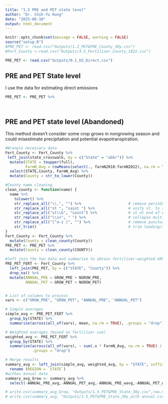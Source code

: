 ```yaml
---
title: "1.5 PRE and PET state level"
author: "Dr. Chih-Yu Hung"
date: "2025-06-10"
output: html_document
---
```


```r
knitr::opts_chunk$set(message = FALSE, warning = FALSE)
source("setup.R")
#PRE_PET <- read.csv("Outputs/1.2_PET&PRE_County_30y.csv")
#Fert_County <-read.csv("Outputs/3.5_Fertilizer_County_1822.csv")

PRE_PET <- read.csv("Outputs/0.1_US_Direct.csv")
```

## PRE and PET State level 

I use the data for estimating direct emissions


```r
PRE_PET <- PRE_PET %>%
  



```



## PRE and PET state level (Abandoned)

This method doesn't consider some crop grows in nongrowing season and could misestimate precipitation and potential evapotranspiration. 

```r
#Wrangle necessary data
Fert_County <- Fert_County %>%
 left_join(state_crosswalk, by = c("State" = "abbr")) %>%
  mutate(STATE = toupper(full),
         FarmN_Avg = rowMeans(select(., farmN2018:farmN2022), na.rm = TRUE)) %>%
  select(STATE,County, FarmN_Avg) %>%
  mutate(County = str_to_lower(County))

#County name cleaning
clean_county <- function(name) {
  name %>%
    tolower() %>%
    str_replace_all("\\.", "") %>%                     # remove periods
    str_replace_all("st ", "saint ") %>%               # unify st. to saint
    str_replace_all("st\\b", "saint") %>%              # st at end of word
    str_replace_all("\\s+", " ") %>%                   # collapse multiple spaces
    str_replace_all("[^a-z ]", "") %>%                 # remove punctuation
    str_trim()                                         # trim leading/trailing spaces
}
Fert_County <- Fert_County %>%
  mutate(County = clean_county(County))
PRE_PET <- PRE_PET %>%
  mutate(County = clean_county(COUNTY))

#left join the two data and summarise to obtain fertilizer-weighted GROW_PRE, GROW_PET and ANNUAL_PRE, ANNUAL_PET
PRE_PET_FERT <- Fert_County %>%
  left_join(PRE_PET, by = c("STATE", "County")) %>%
  drop_na() %>%
  mutate(ANNUAL_PRE = GROW_PRE + NGROW_PRE,
         ANNUAL_PET = GROW_PET + NGROW_PET)


# List of columns to process
vars <- c("GROW_PRE", "GROW_PET", "ANNUAL_PRE", "ANNUAL_PET")

# Simple averages
simple_avg <- PRE_PET_FERT %>%
  group_by(STATE) %>%
  summarise(across(all_of(vars), mean, na.rm = TRUE), .groups = "drop")

# Weighted averages (based on fertilizer use)
weighted_avg <- PRE_PET_FERT %>%
  group_by(STATE) %>%
  summarise(across(all_of(vars), ~ sum(.x * FarmN_Avg, na.rm = TRUE) / sum(FarmN_Avg, na.rm = TRUE)),
            .groups = "drop")

# Merge results
summary_avg <- left_join(simple_avg, weighted_avg, by = "STATE", suffix = c("_avg", "_wavg")) %>%
  rename (REGION = `STATE`)
#withou annual data
summary_avg_Grow <- summary_avg %>%
  select(-ANNUAL_PRE_avg,-ANNUAL_PET_avg,-ANNUAL_PRE_wavg,-ANNUAL_PET_wavg)

# write.csv(summary_avg_Grow, "Outputs/1.5_PET&PRE_State_30y.csv",row.names = FALSE)
# write.csv(summary_avg, "Outputs/1.5_PET&PRE_State_30y_with annual.csv",row.names = FALSE)

```